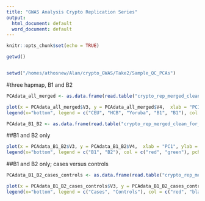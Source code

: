 ```yaml
---
title: "GWAS Analysis Crypto Replication Series"
output:
  html_document: default
  word_document: default
---
```


```r
knitr::opts_chunk$set(echo = TRUE)
```

```r
getwd()
```

```r

```


```r
setwd("/homes/athosnew/Alan/crypto_GWAS/Take2/Sample_QC_PCAs")
```


#three hapmap, B1 and B2

```r
PCAdata_all_merged <- as.data.frame(read.table("crypto_rep_merged_clean_for_PCA_genopruned_matrix_HapMap_PCA_all.eigenvec_mod", header = FALSE))
```

```r
plot(x = PCAdata_all_merged$V3, y = PCAdata_all_merged$V4,  xlab = "PC1", ylab = "PC2", col = PCAdata_all_merged$V7)
legend(x="bottom", legend = c("CEU", "HCB", "Yoruba", "B1", "B1"), col = c("black", "blue", "turquoise", "green", "red"), pch = 1)
```



```r
PCAdata_B1_B2 <- as.data.frame(read.table("crypto_rep_merged_clean_for_PCA_genopruned_matrix_HapMap_PCA2.eigenvec_mod", header = FALSE))
```


##B1 and B2 only


```r
plot(x = PCAdata_B1_B2$V3, y = PCAdata_B1_B2$V4,  xlab = "PC1", ylab = "PC2", col = PCAdata_B1_B2$V7)
legend(x="bottom", legend = c("B1", "B2"), col = c("red", "green"), pch = 1)
```


##B1 and B2 only; cases versus controls



```r
PCAdata_B1_B2_cases_controls <- as.data.frame(read.table("crypto_rep_merged_clean_for_PCA_genopruned_matrix_HapMap_PCA2.eigenvec_mod1", header = FALSE))
```


```r
plot(x = PCAdata_B1_B2_cases_controls$V3, y = PCAdata_B1_B2_cases_controls$V4,  xlab = "PC1", ylab = "PC2", col = PCAdata_B1_B2_cases_controls$V7)
legend(x="bottom", legend = c("Cases", "Controls"), col = c("red", "black"), pch = 1)
```


